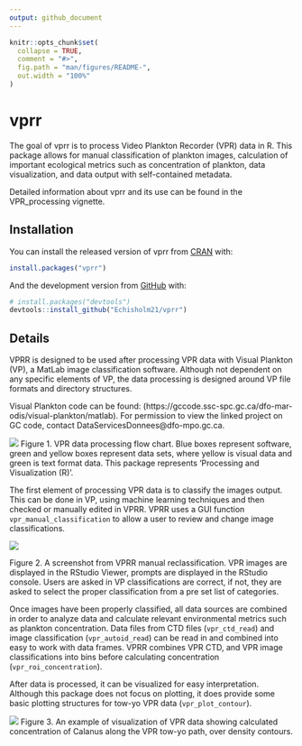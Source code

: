 ```yaml
---
output: github_document
---
```


<!-- README.md is generated from README.Rmd. Please edit that file -->

```r
knitr::opts_chunk$set(
  collapse = TRUE,
  comment = "#>",
  fig.path = "man/figures/README-",
  out.width = "100%"
)
```

# vprr

<!-- badges: start -->
<!-- badges: end -->

The goal of vprr is to process Video Plankton Recorder (VPR) data in R. This package allows for manual classification of plankton images, calculation of important ecological metrics such as concentration of plankton, data visualization, and data output with self-contained metadata. 

Detailed information about vprr and its use can be found in the VPR_processing vignette. 


## Installation

You can install the released version of vprr from [CRAN](https://CRAN.R-project.org) with:

``` r
install.packages("vprr")
```

And the development version from [GitHub](https://github.com/) with:

``` r
# install.packages("devtools")
devtools::install_github("Echisholm21/vprr")
```
## Details

VPRR is designed to be used after processing VPR data with Visual Plankton (VP), a MatLab image classification software. Although not dependent on any specific elements of VP, the data processing is designed around VP file formats and directory structures. 

Visual Plankton code can be found: (https://gccode.ssc-spc.gc.ca/dfo-mar-odis/visual-plankton/matlab). For permission to view the linked project on GC code, contact DataServicesDonnees@dfo-mpo.gc.ca.

![ ](vignettes/vp_flowchart.png)
Figure 1. VPR data processing flow chart. Blue boxes represent software, green and yellow boxes represent data sets, where yellow is visual data and green is text format data. This package represents 'Processing and Visualization (R)'.


The first element of processing VPR data is to classify the images output. This can be done in VP, using machine learning techniques and then checked or manually edited in VPRR. VPRR uses a GUI function `vpr_manual_classification` to allow a user to review and change image classifications.

![ ](vignettes/clf_check_3.png)

Figure 2. A screenshot from VPRR manual reclassification. VPR images are displayed in the RStudio Viewer, prompts are displayed in the RStudio console. Users are asked in VP classifications are correct, if not, they are asked to select the proper classification from a pre set list of categories.


Once images have been properly classified, all data sources are combined in order to analyze data and calculate relevant environmental metrics such as plankton concentration. Data files from CTD files (`vpr_ctd_read`) and image classification (`vpr_autoid_read`) can be read in and combined into easy to work with data frames. VPRR combines VPR CTD, and VPR image classifications into bins before calculating concentration (`vpr_roi_concentration`). 

After data is processed, it can be visualized for easy interpretation. Although this package does not focus on plotting, it does provide some basic plotting structures for tow-yo VPR data (`vpr_plot_contour`).


![](vignettes/conPlot_cal_dens.png)
Figure 3. An example of visualization of VPR data showing calculated concentration of Calanus along the VPR tow-yo path, over density contours.
